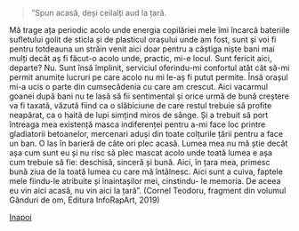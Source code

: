 > ”Spun acasă, deși ceilalți aud la țară.

Mă trage ața periodic acolo unde energia copilăriei mele îmi încarcă bateriile sufletului golit
de sticla și de plasticul orașului unde am fost, sunt și voi fi pentru totdeauna un străin venit aici
doar pentru a câștiga niște bani mai mulți decât aș fi făcut-o acolo unde, practic, mi-e locul. Sunt
fericit aici, departe? Nu. Sunt însă împlinit, serviciul oferindu-mi confortul atât cât să-mi permit
anumite lucruri pe care acolo nu mi le-aș fi putut permite. Însă orașul mi-a ucis o parte din
cumsecădenia cu care am crescut. Aici vacarmul goanei după bani nu te lasă să fii sentimental și
orice urmă de bună creștere va fi taxată, văzută fiind ca o slăbiciune de care restul trebuie să
profite neapărat, ca o haită de lupi simțind miros de sânge. Și a trebuit să port întreaga mea
existență masca indiferenței pentru a-mi face loc printre gladiatorii betoanelor, mercenari aduși
din toate colțurile țării pentru a face un ban. O las în barieră de câte ori plec acasă. Lumea mea
nu mă știe decât așa cum sunt eu și nu risc să plec mascat acolo unde toată lumea e așa cum
trebuie să fie: deschisă, sinceră și bună. Aici, în țara mea, primesc bună ziua de la toată lumea cu
care mă întâlnesc. Aici sunt a cuiva, faptele mele fiindu-le atribuite și înaintașilor mei, cinstindu-
le memoria. De aceea eu vin aici acasă, nu vin aici la țară”. (Cornel Teodoru, fragment din
volumul Gânduri de om, Editura InfoRapArt, 2019)

[Inapoi](/)
